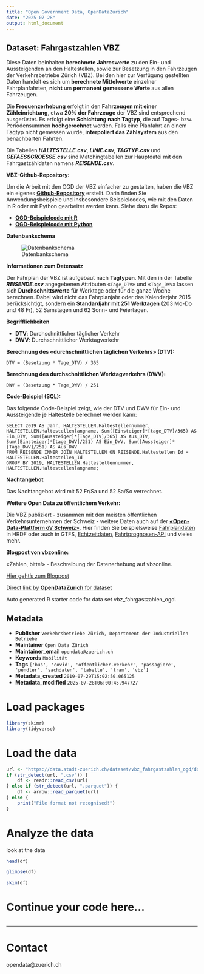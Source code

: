 ```yaml
---
title: "Open Government Data, OpenDataZurich"
date: "2025-07-28"
output: html_document
---
```


## Dataset: Fahrgastzahlen VBZ

Diese Daten beinhalten **berechnete Jahreswerte** zu den Ein- und Aussteigenden an den Haltestellen, sowie zur Besetzung in den Fahrzeugen der Verkehrsbetriebe Zürich (VBZ). Bei den hier zur Verfügung gestellten Daten handelt es sich um **berechnete Mittelwerte** einzelner Fahrplanfahrten, **nicht** um **permanent gemessene Werte** aus allen Fahrzeugen. 

Die **Frequenzerhebung** erfolgt in den **Fahrzeugen mit einer Zähleinrichtung**, etwa **20% der Fahrzeuge** der VBZ sind entsprechend ausgerüstet. Es erfolgt eine **Schichtung nach Tagtyp**, die auf Tages- bzw. Periodensummen **hochgerechnet** werden. Falls eine Planfahrt an einem Tagtyp nicht gemessen wurde, **interpoliert das Zählsystem** aus den benachbarten Fahrten.

Die Tabellen ***HALTESTELLE.csv***, ***LINIE.csv***, ***TAGTYP.csv*** und ***GEFAESSGROESSE.csv*** sind Matchingtabellen zur Hauptdatei mit den Fahrgastzähldaten namens ***REISENDE.csv***.



**VBZ-Github-Repository:**

Um die Arbeit mit den OGD der VBZ einfacher zu gestalten, haben die VBZ ein eigenes [**Github-Repository**](https://github.com/VerkehrsbetriebeZuerich ) erstellt.
Darin finden Sie Anwendungsbeispiele und insbesondere Beispielcodes, wie mit den Daten in R oder mit Python gearbeitet werden kann. Siehe dazu die Repos:

- [**OGD-Beispielcode mit R**](https://github.com/VerkehrsbetriebeZuerich/ogd_examples_R)
- [**OGD-Beispielcode mit Python**](https://github.com/VerkehrsbetriebeZuerich/ogd_examples_python)

[]()

**Datenbankschema**

![Datenbankschema](https://statistik.stadt-zuerich.ch/modules/ogd_bspe/pics/vbz/Datenschema_faga21.PNG)


[]()

**Informationen zum Datensatz**

Der Fahrplan der VBZ ist aufgebaut nach **Tagtypen**.
Mit den in der Tabelle ***REISENDE.csv*** angegebenen Attributen «`Tage_DTV`» und «`Tage_DWV`» lassen sich **Durchschnittswerte** für Werktage oder für die ganze Woche berechnen. Dabei wird nicht das Fahrplanjahr oder das Kalenderjahr 2015 berücksichtigt, sondern ein **Standardjahr mit 251 Werktagen** (203 Mo-Do und 48 Fr), 52 Samstagen und 62 Sonn- und Feiertagen.

[]()

**Begrifflichkeiten**


- **DTV**: Durchschnittlicher täglicher Verkehr
- **DWV**: Durchschnittlicher Werktagverkehr



[]()

**Berechnung des «durchschnittlichen täglichen Verkehrs» (DTV):**

`DTV = (Besetzung * Tage_DTV) / 365`

[]()

**Berechnung des durchschnittlichen Werktagverkehrs (DWV):**

`DWV = (Besetzung * Tage_DWV) / 251`


[]()

**Code-Beispiel (SQL):**

Das folgende Code-Beispiel zeigt, wie der DTV und DWV für Ein- und Aussteigende je Haltestelle berechnet werden kann:

    SELECT 2019 AS Jahr, HALTESTELLEN.Haltestellennummer, HALTESTELLEN.Haltestellenlangname, Sum([Einsteiger]*[tage_DTV]/365) AS Ein_DTV, Sum([Aussteiger]*[Tage_DTV]/365) AS Aus_DTV, Sum([Einsteiger]*[tage_DWV]/251) AS Ein_DWV, Sum([Aussteiger]*[Tage_DwV]/251) AS Aus_DWV
    FROM REISENDE INNER JOIN HALTESTELLEN ON REISENDE.Haltestellen_Id = HALTESTELLEN.Haltestellen_Id
    GROUP BY 2019, HALTESTELLEN.Haltestellennummer, HALTESTELLEN.Haltestellenlangname;

[]()

**Nachtangebot**

Das Nachtangebot wird mit 52 Fr/Sa und 52 Sa/So verrechnet.

[]()

**Weitere Open Data zu öffentlichem Verkehr:**

Die VBZ publiziert - zusammen mit den meisten öffentlichen Verkehrsunternehmen der Schweiz - weitere Daten auch auf der [**«Open-Data-Plattform öV Schweiz**»](https://opentransportdata.swiss/de/dataset). 
Hier finden Sie beispielsweise [Fahrplandaten](https://opentransportdata.swiss/search?q=fahrplan) in HRDF oder auch in GTFS, [Echtzeitdaten](https://opentransportdata.swiss/de/dataset/go-realtime), [Fahrtprognosen-API](https://opentransportdata.swiss/de/dataset/fahrtprognose) und vieles mehr.

[]()

**Blogpost von vbzonline:**

«Zahlen, bitte!» - Beschreibung der Datenerhebung auf vbzonline.

[Hier geht's zum Blogpost](https://vbzonline.ch/zahlen-bitte/)

[]()



[Direct link by **OpenDataZurich** for dataset](https://data.stadt-zuerich.ch/dataset/vbz_fahrgastzahlen_ogd)

Auto generated R starter code for data set vbz_fahrgastzahlen_ogd.

## Metadata

- **Publisher** `Verkehrsbetriebe Zürich, Departement der Industriellen Betriebe`
- **Maintainer** `Open Data Zürich`
- **Maintainer_email** `opendata@zuerich.ch`
- **Keywords** `Mobilität`
- **Tags** `['bus', 'covid', 'offentlicher-verkehr', 'passagiere', 'pendler', 'sachdaten', 'tabelle', 'tram', 'vbz']`
- **Metadata_created** `2019-07-29T15:02:50.065125`
- **Metadata_modified** `2025-07-28T06:00:45.947727`


# Load packages

```r
library(skimr)
library(tidyverse)
```

# Load the data

```r
url <- "https://data.stadt-zuerich.ch/dataset/vbz_fahrgastzahlen_ogd/download/REISENDE.csv"
if (str_detect(url, ".csv")) {
    df <- readr::read_csv(url)
} else if (str_detect(url, ".parquet")) {
    df <- arrow::read_parquet(url)
} else {
    print("File format not recognised!")
}
```

# Analyze the data

look at the data
```r
head(df)
```

```r
glimpse(df)
```

```r
skim(df)
```

# Continue your code here...

```r

```

------------------------------------------------------------------------

# Contact

opendata@zuerich.ch
